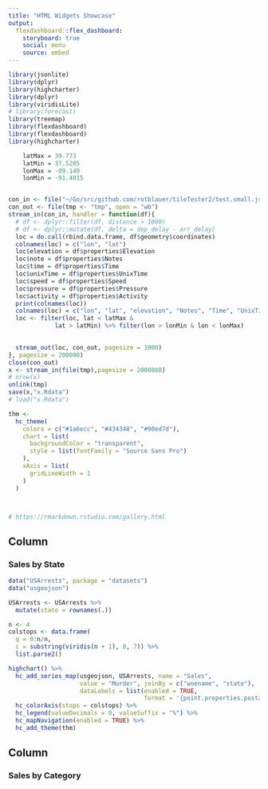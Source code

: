 ```yaml
---
title: "HTML Widgets Showcase"
output: 
  flexdashboard::flex_dashboard:
    storyboard: true
    social: menu
    source: embed
---
```


```r

library(jsonlite)
library(dplyr)
library(highcharter)
library(dplyr)
library(viridisLite)
# library(forecast)
library(treemap)
library(flexdashboard)
library(flexdashboard)
library(highcharter)

```

```r


    latMax = 39.773
    latMin = 37.5205
    lonMax = -89.149
    lonMin = -91.4015


con_in <- file("~/Go/src/github.com/rotblauer/tileTester2/test.small.json.gz")
con_out <- file(tmp <- "tmp", open = "wb")
stream_in(con_in, handler = function(df){
  # df <- dplyr::filter(df, distance > 1000)
  # df <- dplyr::mutate(df, delta = dep_delay - arr_delay)
  loc = do.call(rbind.data.frame, df$geometry$coordinates)
  colnames(loc) = c("lon", "lat")
  loc$elevation = df$properties$Elevation
  loc$note = df$properties$Notes
  loc$time = df$properties$Time
  loc$unixTime = df$properties$UnixTime
  loc$speed = df$properties$Speed
  loc$pressure = df$properties$Pressure
  loc$activity = df$properties$Activity
  print(colnames(loc))
  colnames(loc) = c("lon", "lat", "elevation", "Notes", "Time", "UnixTime", "Speed", "Pressure", "Activity")
  loc <- filter(loc, lat < latMax &
             lat > latMin) %>% filter(lon > lonMin & lon < lonMax)

  
  stream_out(loc, con_out, pagesize = 1000)
}, pagesize = 200000)
close(con_out)
x <- stream_in(file(tmp),pagesize = 2000000)
# nrow(x)
unlink(tmp)
save(x,"x.Rdata")
# load("x.Rdata")


```

```r

thm <- 
  hc_theme(
    colors = c("#1a6ecc", "#434348", "#90ed7d"),
    chart = list(
      backgroundColor = "transparent",
      style = list(fontFamily = "Source Sans Pro")
    ),
    xAxis = list(
      gridLineWidth = 1
    )
  )



# https://rmarkdown.rstudio.com/gallery.html
```



Column {data-width=600}
-----------------------------------------------------------------------

### Sales by State

```r
data("USArrests", package = "datasets")
data("usgeojson")

USArrests <- USArrests %>%
  mutate(state = rownames(.))

n <- 4
colstops <- data.frame(
  q = 0:n/n,
  c = substring(viridis(n + 1), 0, 7)) %>%
  list.parse2()

highchart() %>%
  hc_add_series_map(usgeojson, USArrests, name = "Sales",
                    value = "Murder", joinBy = c("woename", "state"),
                    dataLabels = list(enabled = TRUE,
                                      format = '{point.properties.postalcode}')) %>%
  hc_colorAxis(stops = colstops) %>%
  hc_legend(valueDecimals = 0, valueSuffix = "%") %>%
  hc_mapNavigation(enabled = TRUE) %>%
  hc_add_theme(thm)
```

Column {.tabset data-width=400}
-----------------------------------------------------------------------

### Sales by Category



<!-- ### Leaflet is a JavaScript library for creating dynamic maps that support panning and zooming along with various annotations. -->

<!-- ```{r} -->
<!-- library(leaflet) -->
<!-- leaflet() %>% -->
<!--   addTiles() %>% -->
<!--   addMarkers(lng=174.768, lat=-36.852, popup="The birthplace of R") -->
<!-- ``` -->

<!-- *** -->

<!-- https://rstudio.github.io/leaflet/ -->

<!-- - Interactive panning/zooming -->

<!-- - Compose maps using arbitrary combinations of map tiles, markers, polygons, lines, popups, and GeoJSON. -->

<!-- - Create maps right from the R console or RStudio -->

<!-- - Embed maps in knitr/R Markdown documents and Shiny apps -->

<!-- - Easily render Spatial objects from the sp package, or data frames with latitude/longitude columns -->

<!-- - Use map bounds and mouse events to drive Shiny logic -->


<!-- ### d3heatmap creates interactive D3 heatmaps including support for row/column highlighting and zooming. -->

<!-- ```{r} -->
<!-- library(d3heatmap) -->
<!-- d3heatmap(mtcars, scale="column", colors="Blues") -->
<!-- ``` -->

<!-- *** -->

<!-- https://github.com/rstudio/d3heatmap/ -->

<!-- - Highlight rows/columns by clicking axis labels -->

<!-- - Click and drag over colormap to zoom in (click on colormap to zoom out) -->

<!-- - Optional clustering and dendrograms, courtesy of base::heatmap -->


<!-- ### Dygraphs provides rich facilities for charting time-series data in R and includes support for many interactive features. -->

<!-- ```{r} -->
<!-- library(dygraphs) -->
<!-- dygraph(nhtemp, main = "New Haven Temperatures") %>%  -->
<!--   dyRangeSelector(dateWindow = c("1920-01-01", "1960-01-01")) -->
<!-- ``` -->

<!-- *** -->

<!-- https://rstudio.github.io/dygraphs/ -->

<!-- - Automatically plots xts time series objects (or any object convertible to xts). -->

<!-- - Highly configurable axis and series display (including optional second Y-axis). -->

<!-- - Rich interactive features including zoom/pan and series/point highlighting. -->

<!-- - Display upper/lower bars (e.g. prediction intervals) around series. -->
<!-- - Various graph overlays including shaded regions, event lines, and point annotations. -->


<!-- ### Plotly provides bindings to the plotly.js library and allows you to easily translate your ggplot2 graphics into an interactive web-based version. -->

<!-- ```{r} -->
<!-- library(plotly) -->
<!-- p <- ggplot(data = diamonds, aes(x = cut, fill = clarity)) + -->
<!--             geom_bar(position = "dodge") -->
<!-- ggplotly(p) -->
<!-- ``` -->

<!-- *** -->

<!-- https://plot.ly/ggplot2/ -->

<!-- If you use ggplot2, `ggplotly()` converts your plots to an interactive, web-based version! It also provides sensible tooltips, which assists decoding of values encoded as visual properties in the plot. -->

<!-- plotly supports some chart types that ggplot2 doesn't (such as 3D surface, point, and line plots). You can create these (or any other plotly) charts using `plot_ly()`. -->


<!-- ### MetricsGraphics enables easy creation of D3 scatterplots, line charts, and histograms. -->

<!-- ```{r} -->
<!-- library(metricsgraphics) -->
<!-- mjs_plot(mtcars, x=wt, y=mpg) %>% -->
<!--   mjs_point(color_accessor=carb, size_accessor=carb) %>% -->
<!--   mjs_labs(x="Weight of Car", y="Miles per Gallon") -->
<!-- ``` -->

<!-- *** -->

<!-- https://hrbrmstr.github.io/metricsgraphics/ -->

<!-- Building metricsgraphics charts follows the “piping” idiom made popular through the magrittr, ggvis and dplyr packages. This makes it possible to avoid one giant function with a ton of parameters and facilitates breaking out the chart building into logical steps.  -->

<!-- While MetricsGraphics.js charts may not have the flexibility of ggplot2, you can build functional -->